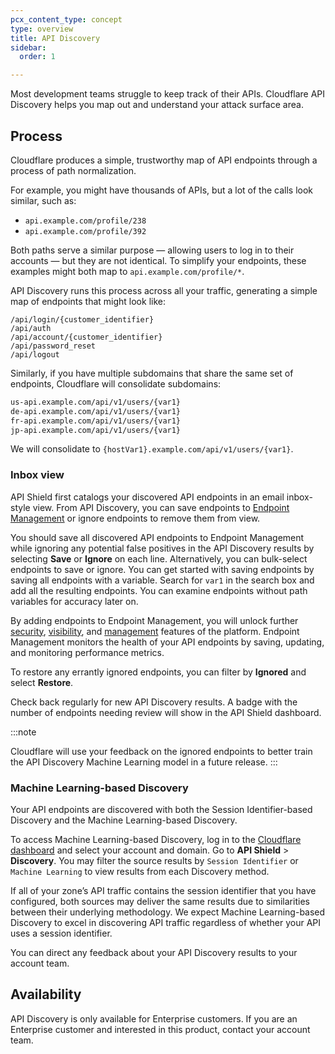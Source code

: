 ```yaml
---
pcx_content_type: concept
type: overview
title: API Discovery
sidebar:
  order: 1

---
```



Most development teams struggle to keep track of their APIs. Cloudflare API Discovery helps you map out and understand your attack surface area.

## Process

Cloudflare produces a simple, trustworthy map of <GlossaryTooltip term="API endpoint">API endpoints</GlossaryTooltip> through a process of path normalization.

For example, you might have thousands of APIs, but a lot of the calls look similar, such as:

- `api.example.com/profile/238`
- `api.example.com/profile/392`

Both paths serve a similar purpose — allowing users to log in to their accounts — but they are not identical. To simplify your endpoints, these examples might both map to `api.example.com/profile/*`.

API Discovery runs this process across all your traffic, generating a simple map of endpoints that might look like:

```
/api/login/{customer_identifier}
/api/auth
/api/account/{customer_identifier}
/api/password_reset
/api/logout
```

Similarly, if you have multiple subdomains that share the same set of endpoints, Cloudflare will consolidate subdomains:

```txt
us-api.example.com/api/v1/users/{var1}
de-api.example.com/api/v1/users/{var1}
fr-api.example.com/api/v1/users/{var1}
jp-api.example.com/api/v1/users/{var1}
```

We will consolidate to `{hostVar1}.example.com/api/v1/users/{var1}`.

<Render file="blog-post" />

### Inbox view

API Shield first catalogs your discovered API endpoints in an email inbox-style view. From API Discovery, you can save endpoints to [Endpoint Management](/api-shield/management-and-monitoring/) or ignore endpoints to remove them from view.

You should save all discovered API endpoints to Endpoint Management while ignoring any potential false positives in the API Discovery results by selecting **Save** or **Ignore** on each line. Alternatively, you can bulk-select endpoints to save or ignore. You can get started with saving endpoints by saving all endpoints with a variable. Search for `var1` in the search box and add all the resulting endpoints. You can examine endpoints without path variables for accuracy later on.

By adding endpoints to Endpoint Management, you will unlock further [security](/api-shield/security/), [visibility](/api-shield/management-and-monitoring/#endpoint-performance-analysis), and [management](/api-shield/management-and-monitoring/) features of the platform. Endpoint Management monitors the health of your API endpoints by saving, updating, and monitoring performance metrics.

To restore any errantly ignored endpoints, you can filter by **Ignored** and select **Restore**.

Check back regularly for new API Discovery results. A badge with the number of endpoints needing review will show in the API Shield dashboard.

:::note

Cloudflare will use your feedback on the ignored endpoints to better train the API Discovery Machine Learning model in a future release. 
:::

### Machine Learning-based Discovery

Your API endpoints are discovered with both the Session Identifier-based Discovery and the Machine Learning-based Discovery.

To access Machine Learning-based Discovery, log in to the [Cloudflare dashboard](https://dash.cloudflare.com/) and select your account and domain. Go to **API Shield** > **Discovery**. You may filter the source results by `Session Identifier` or `Machine Learning` to view results from each Discovery method.

If all of your zone’s API traffic contains the <GlossaryTooltip term="session identifier">session identifier</GlossaryTooltip> that you have configured, both sources may deliver the same results due to similarities between their underlying methodology. We expect Machine Learning-based Discovery to excel in discovering API traffic regardless of whether your API uses a session identifier.

You can direct any feedback about your API Discovery results to your account team.

## Availability

API Discovery is only available for Enterprise customers. If you are an Enterprise customer and interested in this product, contact your account team.
